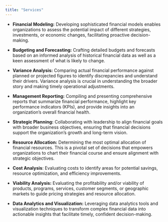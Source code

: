 ```yaml
---
title: "Services"
---
```


  -	**Financial Modeling:** Developing sophisticated financial models enables organizations to assess the potential impact of different strategies, investments, or economic changes, facilitating proactive decision-making.

  - **Budgeting and Forecasting:** Crafting detailed budgets and forecasts based on an informed analysis of historical financial data as well as a keen assessment of what is likely to change. 

  - **Variance Analysis:** Comparing actual financial performance against planned or projected figures to identify discrepancies and understand their drivers. Variance analysis is crucial in understanding the broader story and making timely operational adjustments.

  - **Management Reporting:** Compiling and presenting comprehensive reports that summarize financial performance, highlight key performance indicators (KPIs), and provide insights into an organization's overall financial health.

  - **Strategic Planning:** Collaborating with leadership to align financial goals with broader business objectives, ensuring that financial decisions support the organization’s growth and long-term vision.

  - **Resource Allocation:** Determining the most optimal allocation of financial resources. This is a pivotal set of decisions that empowers organizations to chart their financial course and ensure alignment with strategic objectives. 

  - **Cost Analysis**: Evaluating costs to identify areas for potential savings, resource optimization, and efficiency improvements.

  - **Viability Analysis:** Evaluating the profitability and/or viability of products, programs, services, customer segments, or geographic markets to guide pricing strategies and resource allocation.

  - **Data Analytics and Visualization:** Leveraging data analytics tools and visualization techniques to transform complex financial data into actionable insights that facilitate timely, confident decision-making. 